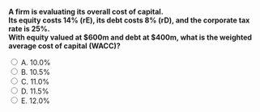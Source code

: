::: {.question-block}

<form onsubmit="event.preventDefault(); checkAnswer('module4_mcq_q43')" data-correct-answer="C">
  <strong style="display: block;">
  A firm is evaluating its overall cost of capital.  
  Its equity costs 14% (rE), its debt costs 8% (rD), and the corporate tax rate is 25%.  
  With equity valued at $600m and debt at $400m, what is the weighted average cost of capital (WACC)?
  </strong>

  <label><input type="radio" name="module4_mcq_q43" value="A"> A. 10.0%</label><br>
  <label><input type="radio" name="module4_mcq_q43" value="B"> B. 10.5%</label><br>
  <label><input type="radio" name="module4_mcq_q43" value="C"> C. 11.0%</label><br>
  <label><input type="radio" name="module4_mcq_q43" value="D"> D. 11.5%</label><br>
  <label><input type="radio" name="module4_mcq_q43" value="E"> E. 12.0%</label><br>
</form>

<div id="feedback-module4_mcq_q43" class="feedback" data-status="" style="display:none;">
✅ Correct: C. ≈ 11.0%.  
WACC = (E/V)rE + (D/V)rD(1−τ) = (600/1000)(14%) + (400/1000)(8%)(0.75).  
= 8.4% + 2.4% = 10.8%. Closest option is 11.0%.  
👉 Taxes reduce the effective cost of debt, lowering WACC below the simple average of equity and debt costs.
</div>

:::
